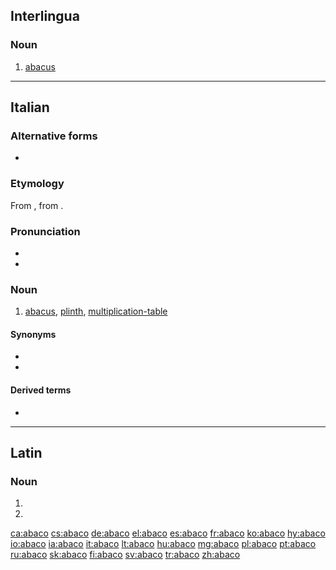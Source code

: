 {{also|ábaco}}
==Interlingua==

===Noun===
{{ia-noun}}

# [[abacus]]

----

==Italian==

===Alternative forms===
* {{l|it|abbaco}}

===Etymology===
From {{etyl|la|it}} {{m|la|abacus||counting board}}, from {{etyl|grc|it}} {{m|grc|ἄβαξ||board}}.

===Pronunciation===
* {{IPA|/ˈa.ba.ko/|[ˈäːbäko̞]|lang=it}}
* {{hyphenation|à|ba|co|lang=it}}

===Noun===
{{it-noun|m}}

# [[abacus]], [[plinth]], [[multiplication-table]]

====Synonyms====
* {{l|it|pallottoliere}}
* {{l|it|tavola pitagorica}}

====Derived terms====
* {{l|it|abachista}}

----

==Latin==

===Noun===
{{la-noun-form|abacō|g=m}}

# {{inflection of|abacus||dat|s|lang=la}}
# {{inflection of|abacus||abl|s|lang=la}}

[[ca:abaco]]
[[cs:abaco]]
[[de:abaco]]
[[el:abaco]]
[[es:abaco]]
[[fr:abaco]]
[[ko:abaco]]
[[hy:abaco]]
[[io:abaco]]
[[ia:abaco]]
[[it:abaco]]
[[lt:abaco]]
[[hu:abaco]]
[[mg:abaco]]
[[pl:abaco]]
[[pt:abaco]]
[[ru:abaco]]
[[sk:abaco]]
[[fi:abaco]]
[[sv:abaco]]
[[tr:abaco]]
[[zh:abaco]]